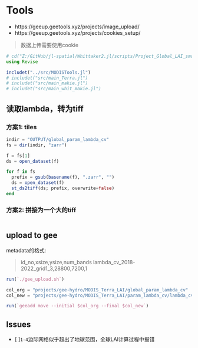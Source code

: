 # Tools

- https://geeup.geetools.xyz/projects/image_upload/
- https://geeup.geetools.xyz/projects/cookies_setup/

> 数据上传需要使用cookie

```julia
# cd("Z:/GitHub/jl-spatial/Whittaker2.jl/scripts/Project_Global_LAI_smoothing")
using Revise

includet("../src/MODISTools.jl")
# includet("src/main_Terra.jl")
# includet("src/main_makie.jl")
# includet("src/main_whit_makie.jl")
```

## 读取lambda，转为tiff

### 方案1: tiles

```julia
indir = "OUTPUT/global_param_lambda_cv"
fs = dir(indir, "zarr")

f = fs[1]
ds = open_dataset(f)

for f in fs
  prefix = gsub(basename(f), ".zarr", "")
  ds = open_dataset(f)
  st_ds2tiff(ds; prefix, overwrite=false)
end
```

### 方案2: 拼接为一个大的tiff

```julia

```

## upload to gee

metadata的格式:

> id_no,xsize,ysize,num_bands
> lambda_cv_2018-2022_grid1_3,28800,7200,1

```julia
run(`./gee_upload.sh`)
```

```julia
col_org = "projects/gee-hydro/MODIS_Terra_LAI/global_param_lambda_cv"
col_new = "projects/gee-hydro/MODIS_Terra_LAI/param_lambda_cv/lambda_cv_2018_2022"

run(`geeadd move --initial $col_org --final $col_new`)
```

## Issues

- [ ]`1-4`边际网格似乎超出了地球范围，全球LAI计算过程中报错

